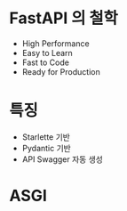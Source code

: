 # FastAPI 의 철학
* High Performance
* Easy to Learn
* Fast to Code
* Ready for Production


# 특징
* Starlette 기반
* Pydantic 기반
* API Swagger 자동 생성

# ASGI